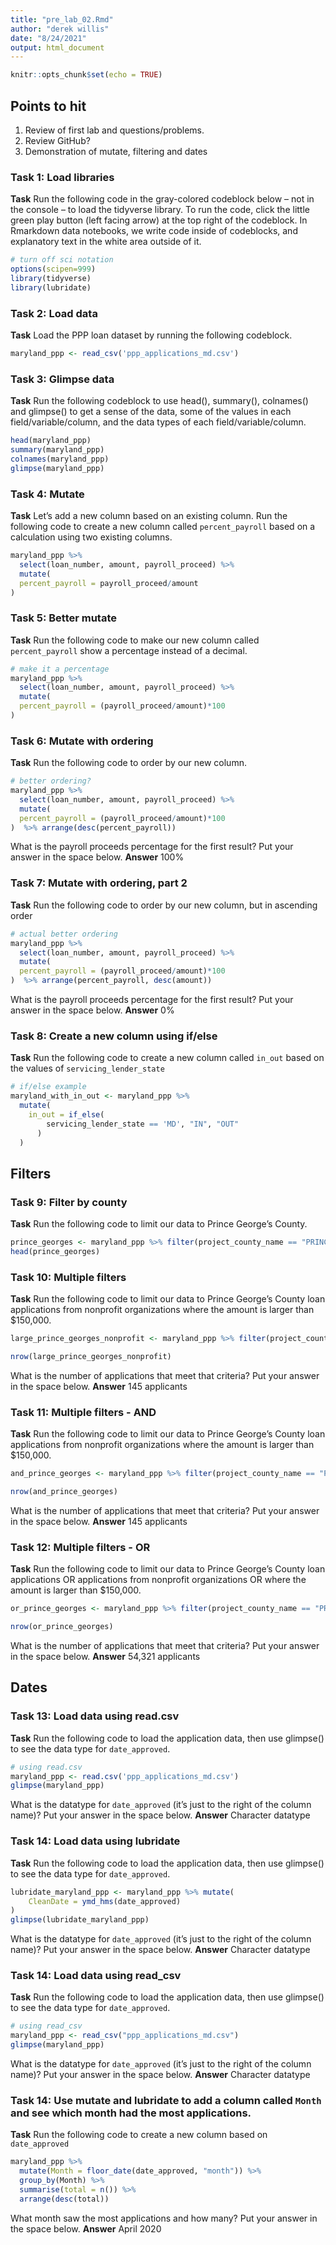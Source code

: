 ```yaml
---
title: "pre_lab_02.Rmd"
author: "derek willis"
date: "8/24/2021"
output: html_document
---
```


```r
knitr::opts_chunk$set(echo = TRUE)
```

## Points to hit
1. Review of first lab and questions/problems.
2. Review GitHub?
3. Demonstration of mutate, filtering and dates

### Task 1: Load libraries
**Task** Run the following code in the gray-colored codeblock below -- not in the console -- to load the tidyverse library. To run the code, click the little green play button (left facing arrow) at the top right of the codeblock. In Rmarkdown data notebooks, we write code inside of codeblocks, and explanatory text in the white area outside of it.

```r
# turn off sci notation
options(scipen=999)
library(tidyverse)
library(lubridate)
```

### Task 2: Load data
**Task** Load the PPP loan dataset by running the following codeblock.

```r
maryland_ppp <- read_csv('ppp_applications_md.csv')
```

### Task 3: Glimpse data
**Task** Run the following codeblock to use head(), summary(), colnames() and glimpse() to get a sense of the data, some of the values in each field/variable/column, and the data types of each field/variable/column.

```r
head(maryland_ppp)
summary(maryland_ppp)
colnames(maryland_ppp)
glimpse(maryland_ppp)
```

### Task 4: Mutate
**Task** Let's add a new column based on an existing column. Run the following code to create a new column called `percent_payroll` based on a calculation using two existing columns.

```r
maryland_ppp %>%
  select(loan_number, amount, payroll_proceed) %>%
  mutate(
  percent_payroll = payroll_proceed/amount
)
```

### Task 5: Better mutate
**Task** Run the following code to make our new column called `percent_payroll` show a percentage instead of a decimal.

```r
# make it a percentage
maryland_ppp %>%
  select(loan_number, amount, payroll_proceed) %>%
  mutate(
  percent_payroll = (payroll_proceed/amount)*100
)
```

### Task 6: Mutate with ordering
**Task** Run the following code to order by our new column.

```r
# better ordering?
maryland_ppp %>%
  select(loan_number, amount, payroll_proceed) %>%
  mutate(
  percent_payroll = (payroll_proceed/amount)*100
)  %>% arrange(desc(percent_payroll))
```
What is the payroll proceeds percentage for the first result? Put your answer in the space below.
**Answer** 100%


### Task 7: Mutate with ordering, part 2
**Task** Run the following code to order by our new column, but in ascending order

```r
# actual better ordering
maryland_ppp %>%
  select(loan_number, amount, payroll_proceed) %>%
  mutate(
  percent_payroll = (payroll_proceed/amount)*100
)  %>% arrange(percent_payroll, desc(amount))
```
What is the payroll proceeds percentage for the first result? Put your answer in the space below.
**Answer** 0%


### Task 8: Create a new column using if/else
**Task** Run the following code to create a new column called `in_out` based on the values of `servicing_lender_state`

```r
# if/else example
maryland_with_in_out <- maryland_ppp %>%
  mutate(
    in_out = if_else(
        servicing_lender_state == 'MD', "IN", "OUT"
      )
  )
```

## Filters


### Task 9: Filter by county
**Task** Run the following code to limit our data to Prince George's County.

```r
prince_georges <- maryland_ppp %>% filter(project_county_name == "PRINCE GEORGES")
head(prince_georges)
```


### Task 10: Multiple filters
**Task** Run the following code to limit our data to Prince George's County loan applications from nonprofit organizations where the amount is larger than $150,000.

```r
large_prince_georges_nonprofit <- maryland_ppp %>% filter(project_county_name == "PRINCE GEORGES") %>% filter(business_type == "Non-Profit Organization") %>% filter(amount > 150000)

nrow(large_prince_georges_nonprofit)
```
What is the number of applications that meet that criteria? Put your answer in the space below.
**Answer** 145 applicants


### Task 11: Multiple filters - AND
**Task** Run the following code to limit our data to Prince George's County loan applications from nonprofit organizations where the amount is larger than $150,000.

```r
and_prince_georges <- maryland_ppp %>% filter(project_county_name == "PRINCE GEORGES" & business_type == "Non-Profit Organization" & amount > 150000)

nrow(and_prince_georges)
```
What is the number of applications that meet that criteria? Put your answer in the space below.
**Answer** 145 applicants

### Task 12: Multiple filters - OR
**Task** Run the following code to limit our data to Prince George's County loan applications OR applications from nonprofit organizations OR where the amount is larger than $150,000.

```r
or_prince_georges <- maryland_ppp %>% filter(project_county_name == "PRINCE GEORGES" | business_type == "Non-Profit Organization" | amount > 150000)

nrow(or_prince_georges)
```
What is the number of applications that meet that criteria? Put your answer in the space below.
**Answer** 54,321 applicants


## Dates


### Task 13: Load data using read.csv
**Task** Run the following code to load the application data, then use glimpse() to see the data type for `date_approved`.

```r
# using read.csv
maryland_ppp <- read.csv('ppp_applications_md.csv')
glimpse(maryland_ppp)
```
What is the datatype for `date_approved` (it's just to the right of the column name)? Put your answer in the space below.
**Answer** Character datatype

### Task 14: Load data using lubridate
**Task** Run the following code to load the application data, then use glimpse() to see the data type for `date_approved`.

```r
lubridate_maryland_ppp <- maryland_ppp %>% mutate(
    CleanDate = ymd_hms(date_approved)
)
glimpse(lubridate_maryland_ppp)
```
What is the datatype for `date_approved` (it's just to the right of the column name)? Put your answer in the space below.
**Answer** Character datatype


### Task 14: Load data using read_csv
**Task** Run the following code to load the application data, then use glimpse() to see the data type for `date_approved`.
```r
# using read_csv
maryland_ppp <- read_csv("ppp_applications_md.csv")
glimpse(maryland_ppp)
```
What is the datatype for `date_approved` (it's just to the right of the column name)? Put your answer in the space below.
**Answer** Character datatype

### Task 14: Use mutate and lubridate to add a column called `Month` and see which month had the most applications.
**Task** Run the following code to create a new column based on `date_approved`

```r
maryland_ppp %>%
  mutate(Month = floor_date(date_approved, "month")) %>%
  group_by(Month) %>%
  summarise(total = n()) %>%
  arrange(desc(total))
```
What month saw the most applications and how many? Put your answer in the space below.
**Answer** April 2020
